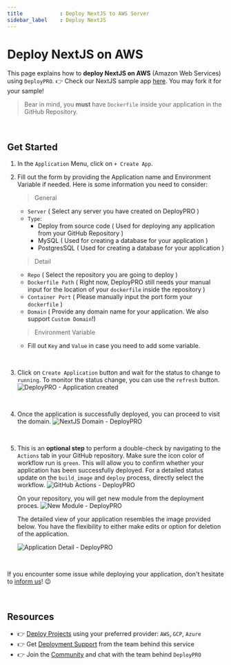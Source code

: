 ```yaml
---
title            : Deploy NextJS to AWS Server
sidebar_label    : Deploy NextJS
---
```


# Deploy NextJS on AWS 

This page explains how to **deploy NextJS on AWS** (Amazon Web Services) using `DeployPRO`. 👉 Check our NextJS sample app [here](https://github.com/app-generator/deploypro-nextjs). You may fork it for your sample!

> Bear in mind, you **must** have `Dockerfile` inside your application in the GitHub Repository.

<br />

## Get Started

1. In the `Application` Menu, click on `+ Create App`.
2. Fill out the form by providing the Application name and Environment Variable if needed. Here is some information you need to consider:

    > General

    - `Server` ( Select any server you have created on DeployPRO )
    - `Type`:
        - Deploy from source code ( Used for deploying any application from your GitHub Repository )
        - MySQL ( Used for creating a database for your application )
        - PostgresSQL ( Used for creating a database for your application )

    > Detail

    - `Repo` ( Select the repository you are going to deploy )
    - `Dockerfile Path` ( Right now, DeployPRO still needs your manual input for the location of your `dockerfile` inside the repository )
    - `Container Port` ( Please manually input the port form your `dockerfile` )
    - `Domain` ( Provide any domain name for your application. We also support `Custom Domain`!)

    > Environment Variable

    - Fill out `Key` and `Value` in case you need to add some variable.

<br />

3. Click on `Create Application` button and wait for the status to change to `running`. To monitor the status change, you can use the `refresh` button.
![DeployPRO - Application created](https://github.com/app-generator/deploypro-docs/assets/46531367/7c6f6112-ed14-4e64-b66c-686349b6cfbe)
<br />

4. Once the application is successfully deployed, you can proceed to visit the domain.
![NextJS Domain - DeployPRO](https://github.com/app-generator/deploypro-docs/assets/46531367/5c940eba-9595-4bcc-ba2d-6c3c168fc787)
<br />

5. This is an **optional step** to perform a double-check by navigating to the `Actions` tab in your GitHub repository. Make sure the icon color of workflow run is `green`. This will allow you to confirm whether your application has been successfully deployed. For a detailed status update on the `build_image` and `deploy` process, directly select the workflow.
    ![GitHub Actions - DeployPRO](https://github.com/app-generator/deploypro-docs/assets/46531367/624473fc-9ab5-4cec-86fc-20daf7ce27b7)
    <br />

    On your repository, you will get new module from the deployment proces.
    ![New Module - DeployPRO](https://github.com/app-generator/deploypro-docs/assets/46531367/74d924cd-0d49-4d0b-ab45-f82a0d29ec5a)
    <br />

    The detailed view of your application resembles the image provided below. You have the flexibility to either make edits or option for deletion of the application.

    ![Application Detail - DeployPRO](https://github.com/app-generator/deploypro-docs/assets/46531367/43822b0c-7710-4af3-923b-fbc6f1b83039)

    <br />

If you encounter some issue while deploying your application, don't hesitate to [inform us](https://discord.gg/qQhjQZhnur)! 😉

<br /> 

## Resources

- 👉 [Deploy Projects](https://deploypro.dev/) using your preferred provider: `AWS`, `GCP`, `Azure`
- 👉 Get [Deployment Support](https://deploypro.dev/support/) from the team behind this service
- 👉 Join the [Community](https://discord.gg/qQhjQZhnur) and chat with the team behind `DeployPRO`
